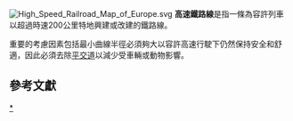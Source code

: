 [[File:High_Speed_Railroad_Map_of_Europe.svg|thumb]]
'''高速鐵路線'''是指一條為容許列車以超過時速200公里特地興建或改建的鐵路線。

重要的考慮因素包括最小曲線半徑必須夠大以容許高速行駛下仍然保持安全和舒適，因此必須去除[[平交道|平交道]]以減少受車輛或動物影響。

==參考文獻==
{{Reflist}}

{{高速鐵路}}
{{各國列表}}

[[Category:高速鐵路|*]]